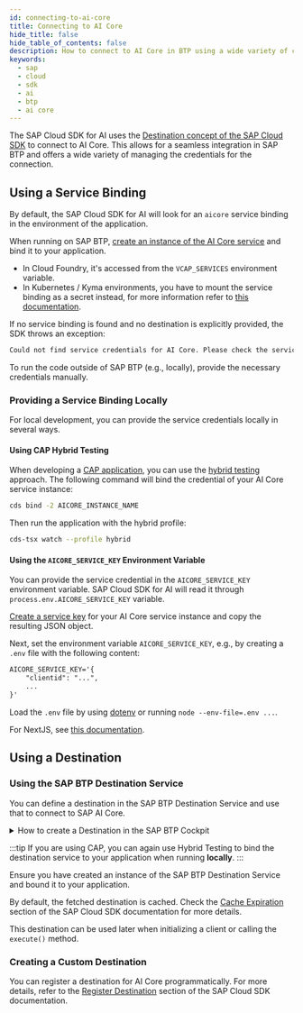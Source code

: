 ```yaml
---
id: connecting-to-ai-core
title: Connecting to AI Core
hide_title: false
hide_table_of_contents: false
description: How to connect to AI Core in BTP using a wide variety of credentials.
keywords:
  - sap
  - cloud
  - sdk
  - ai
  - btp
  - ai core
---
```


The SAP Cloud SDK for AI uses the [Destination concept of the SAP Cloud SDK](https://sap.github.io/cloud-sdk/docs/js/features/connectivity/destinations) to connect to AI Core.
This allows for a seamless integration in SAP BTP and offers a wide variety of managing the credentials for the connection.

## Using a Service Binding

By default, the SAP Cloud SDK for AI will look for an `aicore` service binding in the environment of the application.

When running on SAP BTP, [create an instance of the AI Core service](https://help.sap.com/docs/sap-ai-core/sap-ai-core-service-guide/create-service-instance) and bind it to your application.

- In Cloud Foundry, it's accessed from the `VCAP_SERVICES` environment variable.
- In Kubernetes / Kyma environments, you have to mount the service binding as a secret instead, for more information refer to [this documentation](https://www.npmjs.com/package/@sap/xsenv#usage-in-kubernetes).

If no service binding is found and no destination is explicitly provided, the SDK throws an exception:

```txt
Could not find service credentials for AI Core. Please check the service binding.
```

To run the code outside of SAP BTP (e.g., locally), provide the necessary credentials manually.

### Providing a Service Binding Locally

For local development, you can provide the service credentials locally in several ways.

#### Using CAP Hybrid Testing

When developing a [CAP application](https://cap.cloud.sap/docs/), you can use the [hybrid testing](https://cap.cloud.sap/docs/advanced/hybrid-testing#services-on-cloud-foundry) approach.
The following command will bind the credential of your AI Core service instance:

```bash
cds bind -2 AICORE_INSTANCE_NAME
```

Then run the application with the hybrid profile:

```bash
cds-tsx watch --profile hybrid
```

#### Using the `AICORE_SERVICE_KEY` Environment Variable

You can provide the service credential in the `AICORE_SERVICE_KEY` environment variable.
SAP Cloud SDK for AI will read it through `process.env.AICORE_SERVICE_KEY` variable.

[Create a service key](https://help.sap.com/docs/sap-ai-core/sap-ai-core-service-guide/create-service-key) for your AI Core service instance and copy the resulting JSON object.

Next, set the environment variable `AICORE_SERVICE_KEY`, e.g., by creating a `.env` file with the following content:

```txt
AICORE_SERVICE_KEY='{
    "clientid": "...",
    ...
}'
```

Load the `.env` file by using [dotenv](https://www.npmjs.com/package/dotenv) or running `node --env-file=.env ...`.

For NextJS, see [this documentation](https://nextjs.org/docs/pages/building-your-application/configuring/environment-variables).

## Using a Destination

### Using the SAP BTP Destination Service

You can define a destination in the SAP BTP Destination Service and use that to connect to SAP AI Core.

<details>
<summary>How to create a Destination in the SAP BTP Cockpit</summary>

1. [Create a service key for your AI Core service instance](https://help.sap.com/docs/sap-ai-core/sap-ai-core-service-guide/create-service-key).

2. Create a new Destination in the SAP BTP Cockpit with the following properties:
   - **Name**: `my-aicore`
   - **Type**: `HTTP`
   - **URL**: `[serviceurls.AI_API_URL]`
   - **Proxy Type**: `Internet`
   - **Authentication**: `OAuth2ClientCredentials`
   - **Client ID**: `[clientid]`
   - **Client Secret**: `[clientsecret]`
   - **Token Service URL Type**: `Dedicated`
   - **Token Service URL**: `[url]/oauth/token`

   Fill in the values for URL, client ID, client secret, and token service URL from the service key JSON.
   Make sure to add `/oauth/token` in the token service URL.

</details>

:::tip
If you are using CAP, you can again use Hybrid Testing to bind the destination service to your application when running **locally**.
:::

Ensure you have created an instance of the SAP BTP Destination Service and bound it to your application.

By default, the fetched destination is cached.
Check the [Cache Expiration](https://sap.github.io/cloud-sdk/docs/js/features/connectivity/destination-cache#cache-expiration) section of the SAP Cloud SDK documentation for more details.

This destination can be used later when initializing a client or calling the `execute()` method.

### Creating a Custom Destination

You can register a destination for AI Core programmatically.
For more details, refer to the [Register Destination](https://sap.github.io/cloud-sdk/docs/js/features/connectivity/destinations#register-destination) section of the SAP Cloud SDK documentation.
